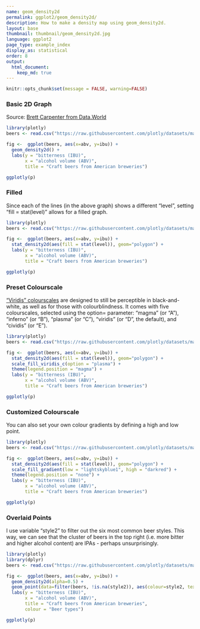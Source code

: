```yaml
---
name: geom_density2d
permalink: ggplot2/geom_density2d/
description: How to make a density map using geom_density2d.
layout: base
thumbnail: thumbnail/geom_density2d.jpg
language: ggplot2
page_type: example_index
display_as: statistical
order: 8
output:
  html_document:
    keep_md: true
---
```


```r
knitr::opts_chunk$set(message = FALSE, warning=FALSE)
```
### Basic 2D Graph
Source: [Brett Carpenter from Data.World](https://data.world/brettcarpenter/craft-beer-data)

```r
library(plotly)
beers <- read.csv("https://raw.githubusercontent.com/plotly/datasets/master/beers.csv", stringsAsFactors = FALSE)

fig <-  ggplot(beers, aes(x=abv, y=ibu)) +
  geom_density2d() +
  labs(y = "bitterness (IBU)",
       x = "alcohol volume (ABV)",
       title = "Craft beers from American breweries")

ggplotly(p)
```

### Filled
Since each of the lines (in the above graph) shows a different "level", setting "fill = stat(level)" allows for a filled graph.

```r
library(plotly)
beers <- read.csv("https://raw.githubusercontent.com/plotly/datasets/master/beers.csv", stringsAsFactors = FALSE)

fig <-  ggplot(beers, aes(x=abv, y=ibu)) +
  stat_density2d(aes(fill = stat(level)), geom="polygon") +
  labs(y = "bitterness (IBU)",
       x = "alcohol volume (ABV)",
       title = "Craft beers from American breweries")

ggplotly(p)
```

### Preset Colourscale
["Viridis" colourscales](https://ggplot2.tidyverse.org/reference/scale_viridis.html) are designed to still be perceptible in black-and-white, as well as for those with colourblindness. It comes with five colourscales, selected using the option= parameter: "magma" (or "A"), "inferno" (or "B"), "plasma" (or "C"), "viridis" (or "D", the default), and "cividis" (or "E").

```r
library(plotly)
beers <- read.csv("https://raw.githubusercontent.com/plotly/datasets/master/beers.csv", stringsAsFactors = FALSE)

fig <-  ggplot(beers, aes(x=abv, y=ibu)) +
  stat_density2d(aes(fill = stat(level)), geom="polygon") +
  scale_fill_viridis_c(option = "plasma") +
  theme(legend.position = "magma") +
  labs(y = "bitterness (IBU)",
       x = "alcohol volume (ABV)",
       title = "Craft beers from American breweries")

ggplotly(p)
```

### Customized Colourscale
You can also set your own colour gradients by defining a high and low point.
```r
library(plotly)
beers <- read.csv("https://raw.githubusercontent.com/plotly/datasets/master/beers.csv", stringsAsFactors = FALSE)

fig <-  ggplot(beers, aes(x=abv, y=ibu)) +
  stat_density2d(aes(fill = stat(level)), geom="polygon") +
  scale_fill_gradient(low = "lightskyblue1", high = "darkred") +
  theme(legend.position = "none") +
  labs(y = "bitterness (IBU)",
       x = "alcohol volume (ABV)",
       title = "Craft beers from American breweries")

ggplotly(p)
```

### Overlaid Points
I use variable "style2" to filter out the six most common beer styles. This way, we can see that the cluster of beers in the top right (i.e. more bitter and higher alcohol content) are IPAs - perhaps unsurprisingly.

```r
library(plotly)
library(dplyr)
beers <- read.csv("https://raw.githubusercontent.com/plotly/datasets/master/beers.csv", stringsAsFactors = FALSE)

fig <-  ggplot(beers, aes(x=abv, y=ibu)) +
  geom_density2d(alpha=0.5) +
  geom_point(data=filter(beers, !is.na(style2)), aes(colour=style2, text = label), alpha=0.3) +
  labs(y = "bitterness (IBU)",
       x = "alcohol volume (ABV)",
       title = "Craft beers from American breweries",
       colour = "Beer types")

ggplotly(p)
```

